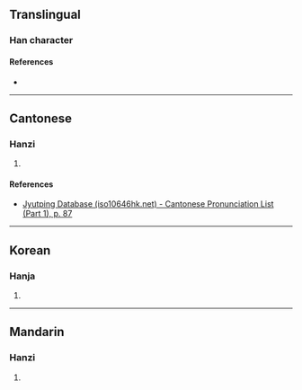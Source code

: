 {{character info/new}}
==Translingual==

===Han character===
{{Han char|rn=32|rad=土|as=07|sn=10|four=|canj=GKOO|ids=⿰土夾}}

====References====
* {{Han ref|kx=0229.260|dkj=05114|dj=0465.160|hdz=10443.100|uh=57C9|ud=22473}}

----

==Cantonese==

===Hanzi===
{{yue-hanzi|jyut=[[gaap3]]|y=gaap3}}

# {{rfdef|yue|sort=土07}}

====References====
* [http://www.iso10646hk.net/jp/document/download.jsp Jyutping Database (iso10646hk.net) - Cantonese Pronunciation List (Part 1), p. 87]

----

==Korean==

===Hanja===
{{ko-hanja|hangeul=협|rv=hyeop|mr=hyŏp}}

# {{rfdef|ko|sort=土07}}

----

==Mandarin==

===Hanzi===
{{cmn-hanzi|pin=[[jiá]] ([[jia2]])|wg=chia<sup>2</sup>}}

# {{rfdef|cmn|sort=土07}}